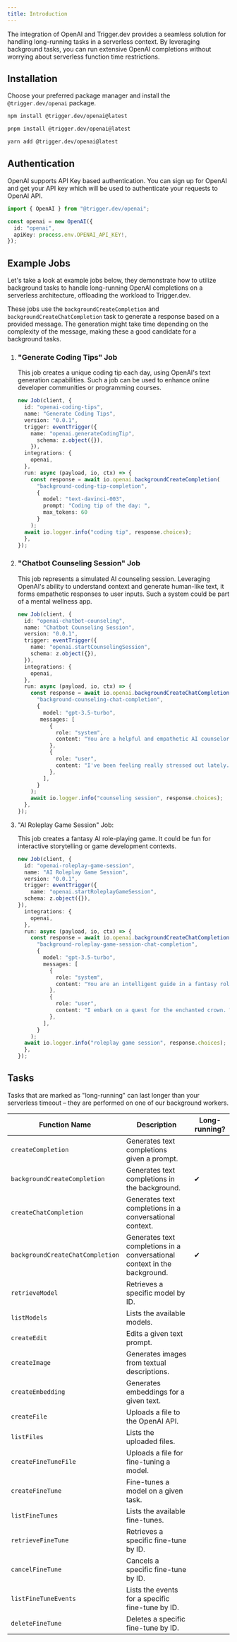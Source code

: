 ```yaml
---
title: Introduction
---
```


The integration of OpenAI and Trigger.dev provides a seamless solution for handling long-running tasks in a serverless context. By leveraging background tasks, you can run extensive OpenAI completions without worrying about serverless function time restrictions.

<Snippet file="integration-getting-started.mdx" />

## Installation

Choose your preferred package manager and install the `@trigger.dev/openai` package.

<CodeGroup>

```bash npm
npm install @trigger.dev/openai@latest
```

```bash pnpm
pnpm install @trigger.dev/openai@latest
```

```bash yarn
yarn add @trigger.dev/openai@latest
```

</CodeGroup>

## Authentication

OpenAI supports API Key based authentication. You can sign up for OpenAI and get your API key which will be used to authenticate your requests to OpenAI API.

```ts
import { OpenAI } from "@trigger.dev/openai";

const openai = new OpenAI({
  id: "openai",
  apiKey: process.env.OPENAI_API_KEY!,
});
```

## Example Jobs

Let's take a look at example jobs below, they demonstrate how to utilize background tasks to handle long-running OpenAI completions on a serverless architecture, offloading the workload to Trigger.dev.

These jobs use the `backgroundCreateCompletion` and `backgroundCreateChatCompletion` task to generate a response based on a provided message. The generation might take time depending on the complexity of the message, making these a good candidate for a background tasks.

1. ### "Generate Coding Tips" Job

    This job creates a unique coding tip each day, using OpenAI's text generation capabilities. Such a job can be used to enhance online developer communities or programming courses.

    ```ts
    new Job(client, {
      id: "openai-coding-tips",
      name: "Generate Coding Tips",
      version: "0.0.1",
      trigger: eventTrigger({
        name: "openai.generateCodingTip",
          schema: z.object({}),
        }),
      integrations: {
        openai,
      },
      run: async (payload, io, ctx) => {
        const response = await io.openai.backgroundCreateCompletion(
          "background-coding-tip-completion",
          {
            model: "text-davinci-003",
            prompt: "Coding tip of the day: ",
            max_tokens: 60
          }
        );
      await io.logger.info("coding tip", response.choices);
      },
    });
    ```

2. ### "Chatbot Counseling Session" Job

    This job represents a simulated AI counseling session. Leveraging OpenAI's ability to understand context and generate human-like text, it forms empathetic responses to user inputs. Such a system could be part of a mental wellness app.

    ```ts
    new Job(client, {
      id: "openai-chatbot-counseling",
      name: "Chatbot Counseling Session",
      version: "0.0.1",
      trigger: eventTrigger({
        name: "openai.startCounselingSession",
        schema: z.object({}),
      }),
      integrations: {
        openai,
      },
      run: async (payload, io, ctx) => {
        const response = await io.openai.backgroundCreateChatCompletion(
          "background-counseling-chat-completion",
          {
            model: "gpt-3.5-turbo",
           messages: [
              {
                role: "system",
                content: "You are a helpful and empathetic AI counselor.",
              },
              {
                role: "user",
                content: "I've been feeling really stressed out lately.",
              },
            ],
          }
        );
        await io.logger.info("counseling session", response.choices);
      },
    });
    ```

3. "AI Roleplay Game Session" Job:

    This job creates a fantasy AI role-playing game. It could be fun for interactive storytelling or game development contexts.

    ```ts
    new Job(client, {
      id: "openai-roleplay-game-session",
      name: "AI Roleplay Game Session",
      version: "0.0.1",
      trigger: eventTrigger({
        name: "openai.startRoleplayGameSession",
      schema: z.object({}),
    }),
      integrations: {
        openai,
      },
      run: async (payload, io, ctx) => {
        const response = await io.openai.backgroundCreateChatCompletion(
          "background-roleplay-game-session-chat-completion",
          {
            model: "gpt-3.5-turbo",
            messages: [
              {
                role: "system",
                content: "You are an intelligent guide in a fantasy role-playing game.",
              },
              {
                role: "user",
                content: "I embark on a quest for the enchanted crown. What's the first step?",
              },
            ],
          }
        );
      await io.logger.info("roleplay game session", response.choices);
      },
    });
    ```

## Tasks

Tasks that are marked as "long-running" can last longer than your serverless timeout – they are performed on one of our background workers.

| Function Name                    | Description                                                               | Long-running? |
| -------------------------------- | ------------------------------------------------------------------------- | ------------- |
| `createCompletion`               | Generates text completions given a prompt.                                |
| `backgroundCreateCompletion`     | Generates text completions in the background.                             | ✔             |
| `createChatCompletion`           | Generates text completions in a conversational context.                   |
| `backgroundCreateChatCompletion` | Generates text completions in a conversational context in the background. | ✔             |
| `retrieveModel`                  | Retrieves a specific model by ID.                                         |
| `listModels`                     | Lists the available models.                                               |
| `createEdit`                     | Edits a given text prompt.                                                |
| `createImage`                    | Generates images from textual descriptions.                               |
| `createEmbedding`                | Generates embeddings for a given text.                                    |
| `createFile`                     | Uploads a file to the OpenAI API.                                         |
| `listFiles`                      | Lists the uploaded files.                                                 |
| `createFineTuneFile`             | Uploads a file for fine-tuning a model.                                   |
| `createFineTune`                 | Fine-tunes a model on a given task.                                       |
| `listFineTunes`                  | Lists the available fine-tunes.                                           |
| `retrieveFineTune`               | Retrieves a specific fine-tune by ID.                                     |
| `cancelFineTune`                 | Cancels a specific fine-tune by ID.                                       |
| `listFineTuneEvents`             | Lists the events for a specific fine-tune by ID.                          |
| `deleteFineTune`                 | Deletes a specific fine-tune by ID.                                       |
